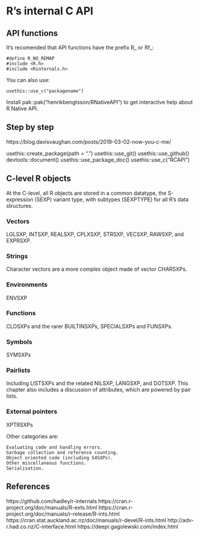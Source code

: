 # R's internal C API

## API functions

It's recomended that API functions have the prefix R_ or Rf_:

```
#define R_NO_REMAP
#include <R.h>
#include <Rinternals.h>
```

You can also use:

```
usethis::use_c("packagename")
```

Install pak::pak("henrikbengtsson/RNativeAPI") to get interactive help about R Native API.


## Step by step

https://blog.davisvaughan.com/posts/2019-03-02-now-you-c-me/

usethis::create_package(path = ".")
usethis::use_git()
usethis::use_github()
devtools::document()
usethis::use_package_doc()
usethis::use_c("RCAPI")


## C-level R objects

At the C-level, all R objects are stored in a common datatype, the S-expression (SEXP) variant type, with subtypes (SEXPTYPE) for all R's data structures.



### Vectors 

LGLSXP, INTSXP, REALSXP, CPLXSXP, STRSXP, VECSXP, RAWSXP, and EXPRSXP.

### Strings

Character vectors are a more complex object made of vector CHARSXPs.

### Environments

ENVSXP

### Functions

CLOSXPs and the rarer BUILTINSXPs, SPECIALSXPs and FUNSXPs.

### Symbols

SYMSXPs

### Pairlists

Including LISTSXPs and the related NILSXP, LANGSXP, and DOTSXP. This chapter also includes a discussion of attributes, which are powered by pair lists.

### External pointers

XPTRSXPs


Other categories are:

    Evaluating code and handling errors.
    Garbage collection and reference counting.
    Object oriented code (including S4SXPs).
    Other miscellaneous functions.
    Serialisation.


## References

https://github.com/hadley/r-internals
https://cran.r-project.org/doc/manuals/R-exts.html
https://cran.r-project.org/doc/manuals/r-release/R-ints.html
https://cran.stat.auckland.ac.nz/doc/manuals/r-devel/R-ints.html
http://adv-r.had.co.nz/C-interface.html
https://deepr.gagolewski.com/index.html